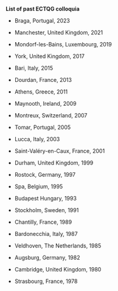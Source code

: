 **List of past ECTQG colloquia**

-  Braga, Portugal, 2023

-  Manchester, United Kingdom, 2021

-  Mondorf-les-Bains, Luxembourg, 2019

-  York, United Kingdom, 2017

-  Bari, Italy, 2015

-  Dourdan, France, 2013

-  Athens, Greece, 2011

-  Maynooth, Ireland, 2009

-  Montreux, Switzerland, 2007

-  Tomar, Portugal, 2005

-  Lucca, Italy, 2003

-  Saint-Valéry-en-Caux, France, 2001

-  Durham, United Kingdom, 1999

-  Rostock, Germany, 1997

-  Spa, Belgium, 1995

-  Budapest Hungary, 1993

-  Stockholm, Sweden, 1991

-  Chantilly, France, 1989

-  Bardonecchia, Italy, 1987

-  Veldhoven, The Netherlands, 1985

-  Augsburg, Germany, 1982

-  Cambridge, United Kingdom, 1980

-  Strasbourg, France, 1978


